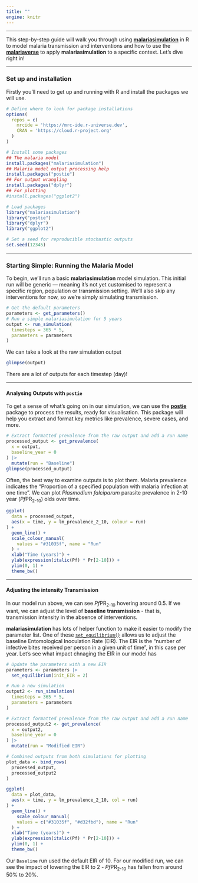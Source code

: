 ```yaml
---
title: ""
engine: knitr
---
```


------------------------------------------------------------------------

This step-by-step guide will walk you through using [**malariasimulation**](https://mrc-ide.github.io/malariasimulation/) in R to model malaria transmission and interventions and how to use the [**malariaverse**](https://mrc-ide.github.io/malariaverse/) to apply **malariasimulation** to a specific context. Let's dive right in!

------------------------------------------------------------------------

### Set up and installation

Firstly you'll need to get up and running with R and install the packages we will use.

```r
# Define where to look for package installations
options(
  repos = c(
    mrcide = 'https://mrc-ide.r-universe.dev',
    CRAN = 'https://cloud.r-project.org'
  )
)

# Install some packages
## The malaria model
install.packages("malariasimulation")
## Malaria model output processing help
install.packages("postie")
## For output wrangling
install.packages("dplyr")
## For plotting
#install.packages("ggplot2")
```

```r
# Load packages
library("malariasimulation")
library("postie")
library("dplyr")
library("ggplot2")

# Set a seed for reproducible stochastic outputs
set.seed(12345)
```

------------------------------------------------------------------------

### Starting Simple: Running the Malaria Model

To begin, we'll run a basic **malariasimulation** model simulation. This initial run will be generic — meaning it's not yet customised to represent a specific region, population or transmission setting. We'll also skip any interventions for now, so we're simply simulating transmission.

```r
# Get the default parameters
parameters <- get_parameters()
# Run a simple malariasimulation for 5 years
output <- run_simulation(
  timesteps = 365 * 5,
  parameters = parameters
)
```

We can take a look at the raw simulation output

```r
glimpse(output)
```

There are a lot of outputs for each timestep (day)!

------------------------------------------------------------------------

#### Analysing Outputs with `postie`

To get a sense of what's going on in our simulation, we can use the [**postie**](https://mrc-ide.github.io/postie/) package to process the results, ready for visualisation. This package will help you extract and format key metrics like prevalence, severe cases, and more.

```r
# Extract formatted prevalence from the raw output and add a run name
processed_output <- get_prevalence(
  x = output,
  baseline_year = 0
) |>
  mutate(run = "Baseline")
glimpse(processed_output)
```

Often, the best way to examine outputs is to plot them. Malaria prevalence indicates the "Proportion of a specified population with malaria infection at one time". We can plot *Plasmodium falciparum* parasite prevalence in 2-10 year (*Pf*PR~2-10~) olds over time.

```r
ggplot(
  data = processed_output,
  aes(x = time, y = lm_prevalence_2_10, colour = run)
) +
  geom_line() +
  scale_colour_manual(
    values = "#31035f", name = "Run"
  ) +
  xlab("Time (years)") +
  ylab(expression(italic(Pf) * Pr[2-10])) +
  ylim(0, 1) +
  theme_bw()
```

------------------------------------------------------------------------

#### Adjusting the intensity Transmission

In our model run above, we can see *Pf*PR~2-10~ hovering around 0.5. If we want, we can adjust the level of **baseline transmission** - that is, transmission intensity in the absence of interventions.

**malariasimulation** has lots of helper function to make it easier to modify the parameter list. One of these [`set_equilibrium()`](https://mrc-ide.github.io/malariasimulation/reference/set_equilibrium.html) allows us to adjust the baseline Entomological Inoculation Rate (EIR). The EIR is the "number of infective bites received per person in a given unit of time", in this case per year. Let's see what impact chnaging the EIR in our model has

```r
# Update the parameters with a new EIR
parameters <- parameters |>
  set_equilibrium(init_EIR = 2)

# Run a new simulation
output2 <- run_simulation(
  timesteps = 365 * 5,
  parameters = parameters
) 

# Extract formatted prevalence from the raw output and add a run name
processed_output2 <- get_prevalence(
  x = output2,
  baseline_year = 0
) |>
  mutate(run = "Modified EIR")

# Combined outputs from both simulations for plotting
plot_data <- bind_rows(
  processed_output,
  processed_output2
)

ggplot(
  data = plot_data,
  aes(x = time, y = lm_prevalence_2_10, col = run)
) +
  geom_line() +
    scale_colour_manual(
    values = c("#31035f", "#d32fbd"), name = "Run"
  ) +
  xlab("Time (years)") +
  ylab(expression(italic(Pf) * Pr[2-10])) +
  ylim(0, 1) +
  theme_bw()
```

Our `Baseline` run used the default EIR of 10. For our modified run, we can see the impact of lowering the EIR to 2 - *Pf*PR~2-10~ has fallen from around 50% to 20%.
